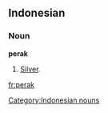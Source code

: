 ==Indonesian==

===Noun===
'''perak'''

# [[silver|Silver]].

[[Category:Indonesian nouns]]

[[fr:perak]]